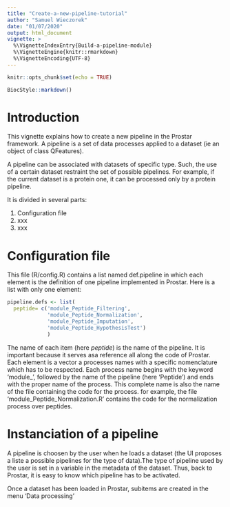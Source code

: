 ```yaml
---
title: "Create-a-new-pipeline-tutorial"
author: "Samuel Wieczorek"
date: "01/07/2020"
output: html_document
vignette: >
  %\VignetteIndexEntry{Build-a-pipeline-module}
  %\VignetteEngine{knitr::rmarkdown}
  %\VignetteEncoding{UTF-8}
---
```


```r
knitr::opts_chunk$set(echo = TRUE)
```

```r
BiocStyle::markdown()
```



# Introduction

This vignette explains how to create a new pipeline in the Prostar framework. A pipeline is a set of data processes applied to a dataset (ie an object of class QFeatures).


A pipeline can be associated with datasets of specific type. Such, the use of a certain dataset restraint the set of possible pipelines. For example, if the current dataset is a protein one, it can be processed only by a protein pipeline.


It is divided in several parts:

1. Configuration file
2. xxx
3. xxx


# Configuration file

This file (R/config.R) contains a list named def.pipeline in which each element is the definition of one pipeline implemented in Prostar. Here is a list with only one element:

```r
pipeline.defs <- list(
  peptide= c('module_Peptide_Filtering',
             'module_Peptide_Normalization',
             'module_Peptide_Imputation',
             'module_Peptide_HypothesisTest')
             )
```


The name of each item (here *peptide*) is the name of the pipeline. It is important because it serves asa reference all along the code of Prostar. Each element is a vector a processes names with a specific nomenclature which has to be respected. Each process name begins with the keyword 'module_', followed by the name of the pipeline (here 'Peptide') and ends with the proper name of the process.
This complete name is also the name of the file containing the code for the process. for example, the file 'module_Peptide_Normalization.R' contains the code for the normalization process over peptides.


# Instanciation of a pipeline


A pipeline is choosen by the user when he loads a dataset (the UI proposes a liste a possible pipelines for the type of data).The type of pipeline used by the user is set in a variable in the metadata of the dataset. Thus, back to Prostar, it is easy to know which pipeline has to be activated.

Once a dataset has been loaded in Prostar, subitems are created in the menu 'Data processing'




